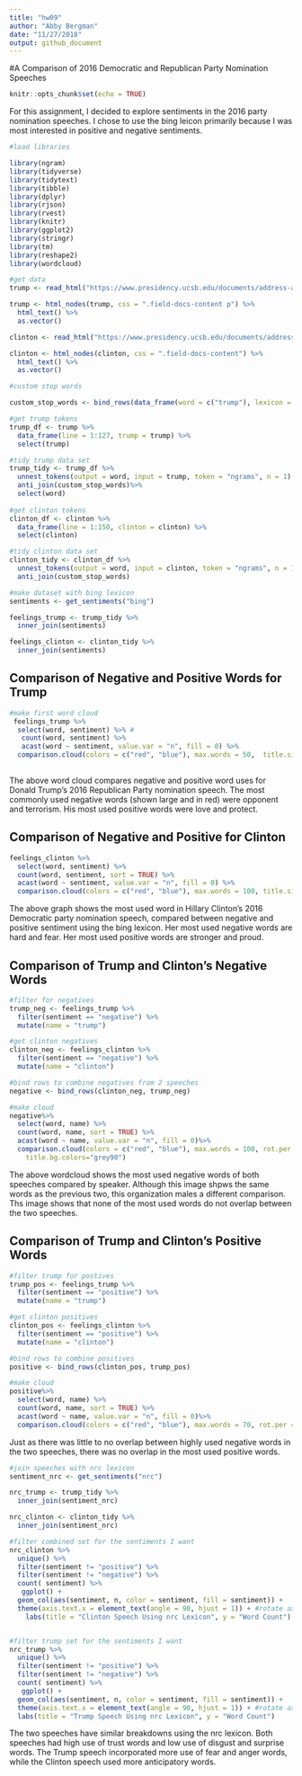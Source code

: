 ```yaml
---
title: "hw09"
author: "Abby Bergman"
date: "11/27/2018"
output: github_document
---
```

#A Comparison of 2016 Democratic and Republican Party Nomination Speeches

```r
knitr::opts_chunk$set(echo = TRUE)
```

For this assignment, I decided to explore sentiments in the 2016 party nomination speeches. I chose to use the bing leicon primarily because I was most interested in positive and negative sentiments. 

```r
#load libraries

library(ngram)
library(tidyverse)
library(tidytext)
library(tibble)
library(dplyr)
library(rjson)
library(rvest)
library(knitr)
library(ggplot2)
library(stringr)
library(tm) 
library(reshape2)
library(wordcloud)
```


```r
#get data
trump <- read_html("https://www.presidency.ucsb.edu/documents/address-accepting-the-presidential-nomination-the-republican-national-convention-cleveland") 

trump <- html_nodes(trump, css = ".field-docs-content p") %>%
  html_text() %>%
  as.vector()

clinton <- read_html("https://www.presidency.ucsb.edu/documents/address-accepting-the-presidential-nomination-the-democratic-national-convention")

clinton <- html_nodes(clinton, css = ".field-docs-content") %>%
  html_text() %>%
  as.vector()

```

```r
#custom stop words

custom_stop_words <- bind_rows(data_frame(word = c("trump"), lexicon = c("custom")), stop_words)

#get trump tokens
trump_df <- trump %>%
  data_frame(line = 1:127, trump = trump) %>%
  select(trump)

#tidy trump data set
trump_tidy <- trump_df %>%
  unnest_tokens(output = word, input = trump, token = "ngrams", n = 1) %>%
  anti_join(custom_stop_words)%>%
  select(word)
  
#get clinton tokens
clinton_df <- clinton %>%
  data_frame(line = 1:150, clinton = clinton) %>%
  select(clinton)

#tidy clinton data set
clinton_tidy <- clinton_df %>%
  unnest_tokens(output = word, input = clinton, token = "ngrams", n = 1)%>%
  anti_join(custom_stop_words)
```



```r
#make dataset with bing lexicon
sentiments <- get_sentiments("bing")

feelings_trump <- trump_tidy %>%
  inner_join(sentiments)

feelings_clinton <- clinton_tidy %>%
  inner_join(sentiments)
```

## Comparison of Negative and Positive Words for Trump

```r
#make first word cloud
 feelings_trump %>%
  select(word, sentiment) %>% #
   count(word, sentiment) %>%
   acast(word ~ sentiment, value.var = "n", fill = 0) %>%
  comparison.cloud(colors = c("red", "blue"), max.words = 50,  title.size = 2, rot.per = .05, scale=c(3,.25))
   
```

The above word cloud compares negative and positive word uses for Donald Trump's 2016 Republican Party nomination speech. The most commonly used negative words (shown large and in red) were opponent and terrorism. His most used positive words were love and protect.

## Comparison of Negative and Positive for Clinton

```r
feelings_clinton %>%
  select(word, sentiment) %>%
  count(word, sentiment, sort = TRUE) %>%
  acast(word ~ sentiment, value.var = "n", fill = 0) %>%
  comparison.cloud(colors = c("red", "blue"), max.words = 100, title.size = 2, rot.per = .05, scale=c(3,.25))
```

The above graph shows the most used word in Hillary Clinton's 2016 Democratic party nomination speech, compared between negative and positive sentiment using the bing lexicon. Her most used negative words are hard and fear. Her most used positive words are stronger and proud. 

## Comparison of Trump and Clinton's Negative Words

```r
#filter for negatives
trump_neg <- feelings_trump %>%
  filter(sentiment == "negative") %>%
  mutate(name = "trump")

#get clinton negatives
clinton_neg <- feelings_clinton %>%
  filter(sentiment == "negative") %>%
  mutate(name = "clinton")

#bind rows to combine negatives from 2 speeches
negative <- bind_rows(clinton_neg, trump_neg)

#make cloud
negative%>%
  select(word, name) %>%
  count(word, name, sort = TRUE) %>%
  acast(word ~ name, value.var = "n", fill = 0)%>%
  comparison.cloud(colors = c("red", "blue"), max.words = 100, rot.per = .01, scale=c(4,.25), title.size = 2, title.colors=NULL, match.colors=FALSE,
	title.bg.colors="grey90")
```

The above wordcloud shows the most used negative words of both speeches compared by speaker. Although this image shpws the same words as the previous two, this organization males a different comparison. Ths image shows that none of the most used words do not overlap between the two speeches. 

## Comparison of Trump and Clinton's Positive Words

```r
#filter trump for postives
trump_pos <- feelings_trump %>%
  filter(sentiment == "positive") %>%
  mutate(name = "trump")

#get clinton positives
clinton_pos <- feelings_clinton %>%
  filter(sentiment == "positive") %>%
  mutate(name = "clinton")

#bind rows to combine positives
positive <- bind_rows(clinton_pos, trump_pos)

#make cloud
positive%>%
  select(word, name) %>%
  count(word, name, sort = TRUE) %>%
  acast(word ~ name, value.var = "n", fill = 0)%>%
  comparison.cloud(colors = c("red", "blue"), max.words = 70, rot.per = .01, scale=c(3,.25), title.size = 2)
```

Just as there was little to no overlap between highly used negative words in the two speeches, there was no overlap in the most used positive words.

```r
#join speeches with nrc lexicon
sentiment_nrc <- get_sentiments("nrc")

nrc_trump <- trump_tidy %>%
  inner_join(sentiment_nrc)

nrc_clinton <- clinton_tidy %>%
  inner_join(sentiment_nrc)
```

```r
#filter combined set for the sentiments I want
nrc_clinton %>%
  unique() %>%
  filter(sentiment != "positive") %>%
  filter(sentiment != "negative") %>%
  count( sentiment) %>%
   ggplot() +
  geom_col(aes(sentiment, n, color = sentiment, fill = sentiment)) +
  theme(axis.text.x = element_text(angle = 90, hjust = 1)) + #rotate axis labels
    labs(title = "Clinton Speech Using nrc Lexicon", y = "Word Count")


#filter trump set for the sentiments I want
nrc_trump %>%
  unique() %>%
  filter(sentiment != "positive") %>%
  filter(sentiment != "negative") %>%
  count( sentiment) %>%
   ggplot() +
  geom_col(aes(sentiment, n, color = sentiment, fill = sentiment)) +
  theme(axis.text.x = element_text(angle = 90, hjust = 1)) + #rotate axis titles
  labs(title = "Trump Speech Using nrc Lexicon", y = "Word Count")

```

The two speeches have similar breakdowns using the nrc lexicon. Both speeches had high use of trust words and low use of disgust and surprise words. The Trump speech incorporated more use of fear and anger words, while the Clinton speech used more anticipatory words. 






